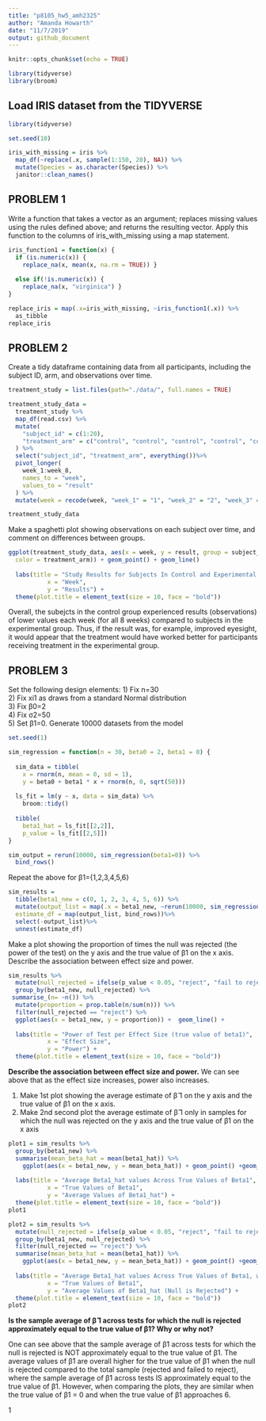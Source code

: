 ```yaml
---
title: "p8105_hw5_amh2325"
author: "Amanda Howarth"
date: "11/7/2019"
output: github_document
---
```


```r
knitr::opts_chunk$set(echo = TRUE)

library(tidyverse)
library(broom)
```

## Load IRIS dataset from the TIDYVERSE 
```r
library(tidyverse)

set.seed(10)

iris_with_missing = iris %>% 
  map_df(~replace(.x, sample(1:150, 20), NA)) %>%
  mutate(Species = as.character(Species)) %>% 
  janitor::clean_names()
```
## PROBLEM 1
Write a function that takes a vector as an argument; replaces missing values using the rules defined above; and returns the resulting vector. Apply this function to the columns of iris_with_missing using a map statement. 

```r
iris_function1 = function(x) {
  if (is.numeric(x)) {
    replace_na(x, mean(x, na.rm = TRUE)) }
    
  else if(!is.numeric(x)) {
    replace_na(x, "virginica") }
}
```

```r
replace_iris = map(.x=iris_with_missing, ~iris_function1(.x)) %>% 
  as_tibble
replace_iris
```
## PROBLEM 2
Create a tidy dataframe containing data from all participants, including the subject ID, arm, and observations over time. 
```r
treatment_study = list.files(path="./data/", full.names = TRUE)

treatment_study_data = 
  treatment_study %>%
  map_df(read.csv) %>% 
  mutate(
    "subject_id" = c(1:20),
    "treatment_arm" = c("control", "control", "control", "control", "control", "control", "control", "control", "control", "control", "experimental", "experimental", "experimental", "experimental", "experimental", "experimental", "experimental", "experimental", "experimental", "experimental")
  ) %>% 
  select("subject_id", "treatment_arm", everything())%>% 
  pivot_longer(
    week_1:week_8, 
    names_to = "week",
    values_to = "result"
  ) %>%
  mutate(week = recode(week, "week_1" = "1", "week_2" = "2", "week_3" = "3", "week_4" = "4", "week_5" = "5", "week_6" = "6", "week_7" = "7", "week_8" = "8"))

treatment_study_data
```
Make a spaghetti plot showing observations on each subject over time, and comment on differences between groups. 
```r
ggplot(treatment_study_data, aes(x = week, y = result, group = subject_id,
  color = treatment_arm)) + geom_point() + geom_line()
  
  labs(title = "Study Results for Subjects In Control and Experimental Groups, Over an 8-Week Study Period", 
           x = "Week",
           y = "Results") +
  theme(plot.title = element_text(size = 10, face = "bold"))
```
Overall, the subejcts in the control group experienced results (observations) of lower values each week (for all 8 weeks) compared to subjects in the experimental group. Thus, if the result was, for example, improved eyesight, it would appear that the treatment would have worked better for participants receiving treatment in the experimental group.

## PROBLEM 3 
 Set the following design elements:
 1) Fix n=30 <br>
 2) Fix xi1 as draws from a standard Normal distribution <br>
 3) Fix β0=2 <br>
 4) Fix σ2=50 <br>
 5) Set β1=0. Generate 10000 datasets from the model <br>
```r
set.seed(1)

sim_regression = function(n = 30, beta0 = 2, beta1 = 0) {
  
  sim_data = tibble(
    x = rnorm(n, mean = 0, sd = 1),
    y = beta0 + beta1 * x + rnorm(n, 0, sqrt(50)))
  
  ls_fit = lm(y ~ x, data = sim_data) %>%
    broom::tidy()
  
  tibble(
    beta1_hat = ls_fit[[2,2]],
    p_value = ls_fit[[2,5]])
}

sim_output = rerun(10000, sim_regression(beta1=0)) %>%
  bind_rows()
```

Repeat the above for β1={1,2,3,4,5,6}

```r
sim_results = 
  tibble(beta1_new = c(0, 1, 2, 3, 4, 5, 6)) %>% 
  mutate(output_list = map(.x = beta1_new, ~rerun(10000, sim_regression(beta1 = .x))),
  estimate_df = map(output_list, bind_rows))%>%
  select(-output_list)%>% 
  unnest(estimate_df)
```
Make a plot showing the proportion of times the null was rejected (the power of the test) on the y axis and the true value of β1 on the x axis. Describe the association between effect size and power.

```r
sim_results %>% 
  mutate(null_rejected = ifelse(p_value < 0.05, "reject", "fail to reject")) %>% 
  group_by(beta1_new, null_rejected) %>% 
 summarise_(n= ~n()) %>%
  mutate(proportion = prop.table(n/sum(n))) %>% 
  filter(null_rejected == "reject") %>%
  ggplot(aes(x = beta1_new, y = proportion)) +  geom_line() +
  
  labs(title = "Power of Test per Effect Size (true value of beta1)", 
           x = "Effect Size",
           y = "Power") +
  theme(plot.title = element_text(size = 10, face = "bold"))
```
**Describe the association between effect size and power.**
We can see above that as the effect size increases, power also increases. 


1) Make 1st plot showing the average estimate of β̂ 1 on the y axis and the true value of β1 on the x axis. <br>
2) Make 2nd second plot the average estimate of β̂ 1 only in samples for which the null was rejected on the y axis and the true value of β1 on the x axis
```r
plot1 = sim_results %>% 
  group_by(beta1_new) %>% 
  summarise(mean_beta_hat = mean(beta1_hat)) %>% 
    ggplot(aes(x = beta1_new, y = mean_beta_hat)) + geom_point() +geom_line() +
  
  labs(title = "Average Beta1_hat values Across True Values of Beta1", 
           x = "True Values of Beta1",
           y = "Average Values of Beta1_hat") +
  theme(plot.title = element_text(size = 10, face = "bold"))
plot1

plot2 = sim_results %>% 
  mutate(null_rejected = ifelse(p_value < 0.05, "reject", "fail to reject")) %>% 
  group_by(beta1_new, null_rejected) %>% 
  filter(null_rejected == "reject") %>%
  summarise(mean_beta_hat = mean(beta1_hat)) %>% 
    ggplot(aes(x = beta1_new, y = mean_beta_hat)) + geom_point() +geom_line() +
  
  labs(title = "Average Beta1_hat values Across True Values of Beta1, when the Null is Rejected (p-value < 0.05)", 
           x = "True Values of Beta1",
           y = "Average Values of Beta1_hat (Null is Rejected") +
  theme(plot.title = element_text(size = 10, face = "bold"))
plot2
```

**Is the sample average of β̂ 1 across tests for which the null is rejected approximately equal to the true value of β1? Why or why not?**

One can see above that the sample average of β̂1 across tests for which the null is rejected is NOT approximately equal to the true value of β1. The average values of β̂1 are overall higher for the true value of β1 when the null is rejected compared to the total sample (rejected and failed to reject), where the sample average of β̂1 across tests IS approximately equal to the true value of β1. However, when comparing the plots, they are similar when the true value of  β1 = 0 and when the true value of β1 approaches 6. 

1